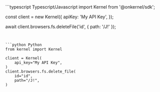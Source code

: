 <CodeGroup>
```typescript Typescript/Javascript
import Kernel from '@onkernel/sdk';

const client = new Kernel({
  apiKey: 'My API Key',
});

await client.browsers.fs.deleteFile('id', { path: '/J!' });
```


```python Python
from kernel import Kernel

client = Kernel(
    api_key="My API Key",
)
client.browsers.fs.delete_file(
    id="id",
    path="/J!",
)
```
</CodeGroup>
